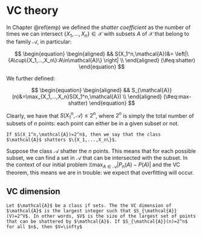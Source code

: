 # VC theory {#vc}

In Chapter \@ref(emp) we defined the *shatter coefficient*  as the number of times we can intersect $\{X_1,...,X_n\}\in\mathcal{X}$ with subsets $A$ of $\mathcal{X}$ that belong to the family $\mathcal{A}$, in particular:

$$
\begin{equation} 
\begin{aligned}
&& S(X_1^n,\mathcal{A})&= \left|\{A\cup\{X_1,...,X_n\}:A\in\mathcal{A}\} \right| \\
\end{aligned}
(\#eq:shatter)
\end{equation}
$$

We further defined:

$$
\begin{equation} 
\begin{aligned}
&& S_{\mathcal{A}}(n)&=\max_{X_1,...,X_n}S(X_1^n,\mathcal{A}) \\
\end{aligned}
(\#eq:max-shatter)
\end{equation}
$$

Clearly, we have that $S(X_1^n,\mathcal{A})\le2^n$, where $2^n$ is simply the total number of subsets of $n$ points: each point can either be in a given subset or not. 

```definition
If $S(X_1^n,\mathcal{A})=2^n$, then we say that the class $\mathcal{A}$ shatters $\{X_1,...,X_n\}$.
```

Suppose the class $\mathcal{A}$ shatter the $n$ points. This means that for each possible subset, we can find a set in $\mathcal{A}$ that can be intersected with the subset. In the context of our initial problem $\mathbb{E}  \max_{A\in\mathcal{A}} |P_n(A)-P(A)|$ and the VC theorem, this means we are in trouble: we expect that overfitting will occur.

## VC dimension

```definition
Let $\mathcal{A}$ be a class if sets. The the VC dimension of $\mathcal{A}$ is the largest integer such that $S_{\mathcal{A}}(V)=2^V$. In other words, $V$ is the size of the largest set of points that can be shattered by $\mathcal{A}$. If $S_{\mathcal{A}}(n)=2^n$ for all $n$, then $V=\infty$ 
```



